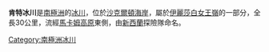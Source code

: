 {{coord|82|50|S|163|10|E|source:GNIS|display=title}}

'''肯特冰川'''是[[南極洲|南極洲]]的[[冰川|冰川]]，位於[[沙克爾頓海岸|沙克爾頓海岸]]，屬於[[伊麗莎白女王嶺|伊麗莎白女王嶺]]的一部分，全長30公里，流經[[馬卡姆高原|馬卡姆高原]]東側，由[[新西蘭|新西蘭]]探險隊命名。

{{DEFAULTSORT:Kent Glacier}}
[[Category:南極洲冰川|Category:南極洲冰川]]


{{ShackletonCoast-geo-stub}}